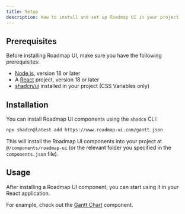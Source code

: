 ```yaml
---
title: Setup
description: How to install and set up Roadmap UI in your project
---
```


## Prerequisites

Before installing Roadmap UI, make sure you have the following prerequisites:

- [Node.js](https://nodejs.org/en/download/), version 18 or later
- A [React](https://reactjs.org/docs/getting-started.html) project, version 18 or later
- [shadcn/ui](https://ui.shadcn.com/) installed in your project (CSS Variables only)

## Installation

You can install Roadmap UI components using the `shadcn` CLI:

```sh title="Terminal"
npx shadcn@latest add https://www.roadmap-ui.com/gantt.json
```

This will install the Roadmap UI components into your project at `@/components/roadmap-ui` (or the relevant folder you specified in the `components.json` file).

## Usage

After installing a Roadmap UI component, you can start using it in your React application.

For example, check out the [Gantt Chart](/gantt) component.